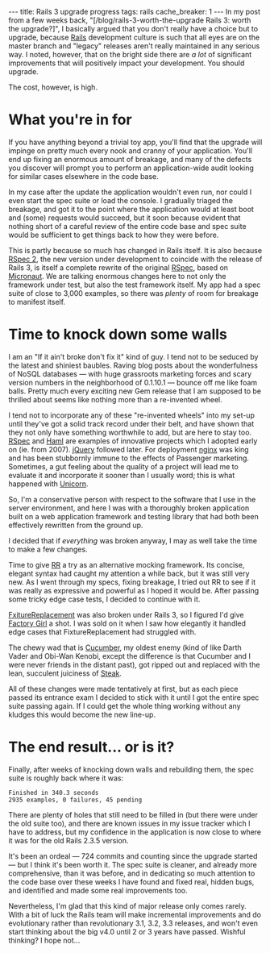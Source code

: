 ---
title: Rails 3 upgrade progress
tags: rails
cache_breaker: 1
---
In my post from a few weeks back, "[/blog/rails-3-worth-the-upgrade Rails 3: worth the upgrade?]", I basically argued that you don't really have a choice but to upgrade, because [[Rails]] development culture is such that all eyes are on the master branch and "legacy" releases aren't really maintained in any serious way. I noted, however, that on the bright side there are ''a lot'' of significant improvements that will positively impact your development. You should upgrade.

The cost, however, is high.

= What you're in for =

If you have anything beyond a trivial toy app, you'll find that the upgrade will impinge on pretty much every nook and cranny of your application. You'll end up fixing an enormous amount of breakage, and many of the defects you discover will prompt you to perform an application-wide audit looking for similar cases elsewhere in the code base.

In my case after the update the application wouldn't even run, nor could I even start the spec suite or load the console. I gradually triaged the breakage, and got it to the point where the application would at least boot and (some) requests would succeed, but it soon because evident that nothing short of a careful review of the entire code base and spec suite would be sufficient to get things back to how they were before.

This is partly because so much has changed in Rails itself. It is also because [[RSpec 2]], the new version under development to coincide with the release of Rails 3, is itself a complete rewrite of the original [[RSpec]], based on [[Micronaut]]. We are talking enormous changes here to not only the framework under test, but also the test framework itself. My app had a spec suite of close to 3,000 examples, so there was ''plenty'' of room for breakage to manifest itself.

= Time to knock down some walls =

I am an "If it ain't broke don't fix it" kind of guy. I tend not to be seduced by the latest and shiniest baubles. Raving blog posts about the wonderfulness of NoSQL databases &mdash; with huge grassroots marketing forces and scary version numbers in the neighborhood of 0.1.10.1 &mdash; bounce off me like foam balls. Pretty much every exciting new Gem release that I am supposed to be thrilled about seems like nothing more than a re-invented wheel.

I tend not to incorporate any of these "re-invented wheels" into my set-up until they've got a solid track record under their belt, and have shown that they not only have something worthwhile to add, but are here to stay too. [[RSpec]] and [[Haml]] are examples of innovative projects which I adopted early on (ie. from 2007). [[jQuery]] followed later. For deployment [[nginx]] was king and has been stubbornly immune to the effects of Passenger marketing. Sometimes, a gut feeling about the quality of a project will lead me to evaluate it and incorporate it sooner than I usually word; this is what happened with [[Unicorn]].

So, I'm a conservative person with respect to the software that I use in the server environment, and here I was with a thoroughly broken application built on a web application framework and testing library that had both been effectively rewritten from the ground up.

I decided that if ''everything'' was broken anyway, I may as well take the time to make a few changes.

Time to give [[RR]] a try as an alternative mocking framework. Its concise, elegant syntax had caught my attention a while back, but it was still very new. As I went through my specs, fixing breakage, I tried out RR to see if it was really as expressive and powerful as I hoped it would be. After passing some tricky edge case tests, I decided to continue with it.

[[FxitureReplacement]] was also broken under Rails 3, so I figured I'd give [[Factory Girl]] a shot. I was sold on it when I saw how elegantly it handled edge cases that FixtureReplacement had struggled with.

The chewy wad that is [[Cucumber]], my oldest enemy (kind of like Darth Vader and Obi-Wan Kenobi, except the difference is that Cucumber and I were never friends in the distant past), got ripped out and replaced with the lean, succulent juiciness of [[Steak]].

All of these changes were made tentatively at first, but as each piece passed its entrance exam I decided to stick with it until I got the entire spec suite passing again. If I could get the whole thing working without any kludges this would become the new line-up.

= The end result... or is it? =

Finally, after weeks of knocking down walls and rebuilding them, the spec suite is roughly back where it was:

 Finished in 340.3 seconds
 2935 examples, 0 failures, 45 pending

There are plenty of holes that still need to be filled in (but there were under the old suite too), and there are known issues in my issue tracker which I have to address, but my confidence in the application is now close to where it was for the old Rails 2.3.5 version.

It's been an ordeal &mdash; 724 commits and counting since the upgrade started &mdash; but I think it's been worth it. The spec suite is cleaner, and already more comprehensive, than it was before, and in dedicating so much attention to the code base over these weeks I have found and fixed real, hidden bugs, and identified and made some real improvements too.

Nevertheless, I'm glad that this kind of major release only comes rarely. With a bit of luck the Rails team will make incremental improvements and do evolutionary rather than revolutionary 3.1, 3.2, 3.3 releases, and won't even start thinking about the big v4.0 until 2 or 3 years have passed. Wishful thinking? I hope not...
